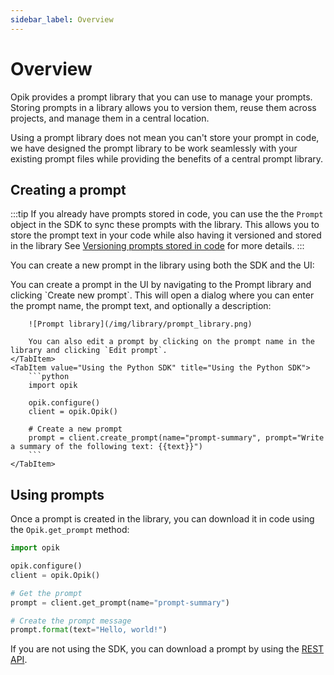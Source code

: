 ```yaml
---
sidebar_label: Overview
---
```



# Overview

Opik provides a prompt library that you can use to manage your prompts. Storing prompts in a library allows you to version them, reuse them across projects, and manage them in a central location.

Using a prompt library does not mean you can't store your prompt in code, we have designed the prompt library to be work seamlessly with your existing prompt files while providing the benefits of a central prompt library.

## Creating a prompt

:::tip
If you already have prompts stored in code, you can use the the `Prompt` object in the SDK to sync these prompts with the library.
This allows you to store the prompt text in your code while also having it versioned and stored in the library
See [Versioning prompts stored in code](/library/managing_prompts_in_code.mdx) for more details.
:::

You can create a new prompt in the library using both the SDK and the UI:

<Tabs>
    <TabItem value="Using the UI" title="Using the UI">
        You can create a prompt in the UI by navigating to the Prompt library and clicking `Create new prompt`. This will open a dialog where you can enter the prompt name, the prompt text, and optionally a description:

        ![Prompt library](/img/library/prompt_library.png)

        You can also edit a prompt by clicking on the prompt name in the library and clicking `Edit prompt`.
    </TabItem>
    <TabItem value="Using the Python SDK" title="Using the Python SDK">
        ```python
        import opik

        opik.configure()
        client = opik.Opik()

        # Create a new prompt
        prompt = client.create_prompt(name="prompt-summary", prompt="Write a summary of the following text: {{text}}")
        ```
    </TabItem>

</Tabs>

## Using prompts

Once a prompt is created in the library, you can download it in code using the `Opik.get_prompt` method:

```python
import opik

opik.configure()
client = opik.Opik()

# Get the prompt
prompt = client.get_prompt(name="prompt-summary")

# Create the prompt message
prompt.format(text="Hello, world!")
```

If you are not using the SDK, you can download a prompt by using the [REST API](/reference/rest_api/retrieve-prompt-version.api.mdx).
